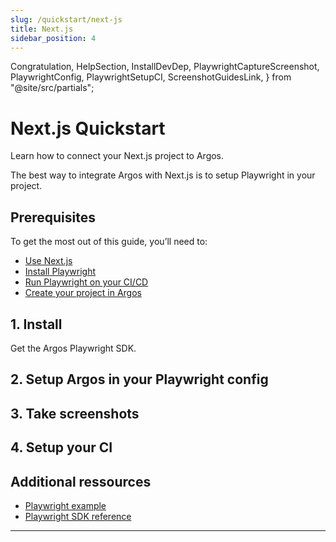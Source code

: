 ```yaml
---
slug: /quickstart/next-js
title: Next.js
sidebar_position: 4
---
```


  Congratulation,
  HelpSection,
  InstallDevDep,
  PlaywrightCaptureScreenshot,
  PlaywrightConfig,
  PlaywrightSetupCI,
  ScreenshotGuidesLink,
} from "@site/src/partials";

# Next.js Quickstart

Learn how to connect your Next.js project to Argos.

The best way to integrate Argos with Next.js is to setup Playwright in your project.

## Prerequisites

To get the most out of this guide, you’ll need to:

- [Use Next.js](https://nextjs.org/)
- [Install Playwright](https://nextjs.org/docs/pages/building-your-application/optimizing/testing#playwright)
- [Run Playwright on your CI/CD](https://playwright.dev/docs/ci-intro#on-pushpull_request)
- [Create your project in Argos](https://app.argos-ci.com/new)

## 1. Install

Get the Argos Playwright SDK.

<InstallDevDep dependency="@argos-ci/playwright" />

## 2. Setup Argos in your Playwright config

<PlaywrightConfig />

## 3. Take screenshots

<PlaywrightCaptureScreenshot />
<ScreenshotGuidesLink />
<AddToGitIgnore path="/screenshots" />

## 4. Setup your CI

<PlaywrightSetupCI />

<Congratulation />

## Additional ressources

- [Playwright example](https://github.com/argos-ci/argos/tree/main/examples/playwright)
- [Playwright SDK reference](/playwright)

---

<HelpSection />
